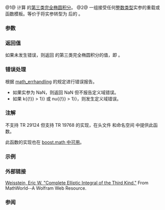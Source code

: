 {{cpp/title|comp_ellint_3|comp_ellint_3f|comp_ellint_3l}}
{{cpp/experimental/special_functions/navbar}}
{{dcl begin}}
{{dcl|num=1|
double      comp_ellint_3( double k, double nu );
float       comp_ellint_3( float k, float nu );
long double comp_ellint_3( long double k, long double nu );
float       comp_ellint_3f( float k, float nu );
long double comp_ellint_3l( long double k, long double nu );
}}
{{dcl|num=2|
double      comp_ellint_3( IntegralType k, IntegralType nu );
}}
{{dcl end}}

@1@ 计算 {{c|arg}} 的[[enwiki:Elliptic_integral#Complete_elliptic_integral_of_the_third_kind|第三类完全椭圆积分]]。
@2@ 一组接受任何[[cpp/types/is_integral|整数类型]]实参的重载或函数模板。等价于将实参转型为 {{c|double}} 后的 {{v|1}}。

{{cpp/experimental/special_functions/macro_note|comp_ellint_3}}

===参数===
{{par begin}}
{{par|nu|浮点或整数类型的值}}
{{par|k|浮点或整数类型的值}}
{{par end}}

===返回值===
如果未发生错误，则返回 {{c|arg}} 的第三类完全椭圆积分的值，即 {{lc|ellint_3(k, nu, π/2)}}。

===错误处理===
根据 [[cpp/numeric/math/math_errhandling|math_errhandling]] 的规定进行错误报告。
* 如果实参为 NaN，则返回 NaN 但不报告定义域错误。
* 如果 {{math|{{!}}k{{!}} &gt; 1}} 或 {{math|{{!}}nu{{!}} &gt; 1}}，则发生定义域错误。

===注解===
不支持 TR 29124 但支持 TR 19768 的实现，在头文件 {{tt|tr1/cmath}} 和命名空间 {{tt|std::tr1}} 中提供此函数。

此函数的实现也在 [https://www.boost.org/doc/libs/1_60_0/libs/math/doc/html/math_toolkit/ellint/ellint_3.html boost.math 中可用]。

===示例===
{{example
|(以 gcc 6.0 运行)
|code=
#define __STDCPP_WANT_MATH_SPEC_FUNCS__ 1
#include &lt;cmath&gt;
#include &lt;iostream&gt;

int main()
{
    double hpi = std::acos(-1) / 2;
    std::cout &lt;&lt; "Π(0, 0.75) = " &lt;&lt; std::comp_ellint_3(0, 0.75) &lt;&lt; '\n'
              &lt;&lt; "π/2 = " &lt;&lt; hpi &lt;&lt; '\n'
              &lt;&lt; "Π(0.5, 0.75) = " &lt;&lt; std::comp_ellint_3(0.5, 0.75) &lt;&lt; '\n'
              &lt;&lt; "Π(0.5, 0.75, π/2) = " &lt;&lt; std::ellint_3(0.5, 0.75, hpi) &lt;&lt; '\n';
}
|output=
Π(0, 0.75) = 3.14159
π/2 = 1.5708
Π(0.5, 0.75) = 3.45372
Π(0.5, 0.75, π/2) = 3.45372
}}

===外部链接===
[https://mathworld.wolfram.com/CompleteEllipticIntegraloftheThirdKind.html Weisstein, Eric W. "Complete Elliptic Integral of the Third Kind."] From MathWorld--A Wolfram Web Resource.

===参阅===
{{dsc begin}}
{{dsc inc|cpp/experimental/special_functions/dsc ellint_3}}
{{dsc end}}